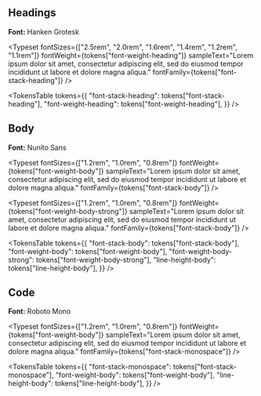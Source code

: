 

<Meta title="Brand/Fonts" />

<Title>Fonts</Title>

## Headings

**Font:** Hanken Grotesk

<Typeset
  fontSizes={["2.5rem", "2.0rem", "1.6rem", "1.4rem", "1.2rem", "1.1rem"]}
  fontWeight={tokens["font-weight-heading"]}
  sampleText="Lorem ipsum dolor sit amet, consectetur adipiscing elit, sed do eiusmod tempor incididunt ut labore et dolore magna aliqua."
  fontFamily={tokens["font-stack-heading"]}
/>

<TokensTable
  tokens={{
    "font-stack-heading": tokens["font-stack-heading"],
    "font-weight-heading": tokens["font-weight-heading"],
  }}
/>

## Body

**Font:** Nunito Sans

<Typeset
  fontSizes={["1.2rem", "1.0rem", "0.8rem"]}
  fontWeight={tokens["font-weight-body"]}
  sampleText="Lorem ipsum dolor sit amet, consectetur adipiscing elit, sed do eiusmod tempor incididunt ut labore et dolore magna aliqua."
  fontFamily={tokens["font-stack-body"]}
/>

<Typeset
  fontSizes={["1.2rem", "1.0rem", "0.8rem"]}
  fontWeight={tokens["font-weight-body-strong"]}
  sampleText="Lorem ipsum dolor sit amet, consectetur adipiscing elit, sed do eiusmod tempor incididunt ut labore et dolore magna aliqua."
  fontFamily={tokens["font-stack-body"]}
/>

<TokensTable
  tokens={{
    "font-stack-body": tokens["font-stack-body"],
    "font-weight-body": tokens["font-weight-body"],
    "font-weight-body-strong": tokens["font-weight-body-strong"],
    "line-height-body": tokens["line-height-body"],
  }}
/>

## Code

**Font:** Roboto Mono

<Typeset
  fontSizes={["1.2rem", "1.0rem", "0.8rem"]}
  fontWeight={tokens["font-weight-body"]}
  sampleText="Lorem ipsum dolor sit amet, consectetur adipiscing elit, sed do eiusmod tempor incididunt ut labore et dolore magna aliqua."
  fontFamily={tokens["font-stack-monospace"]}
/>

<TokensTable
  tokens={{
    "font-stack-monospace": tokens["font-stack-monospace"],
    "font-weight-body": tokens["font-weight-body"],
    "line-height-body": tokens["line-height-body"],
  }}
/>
